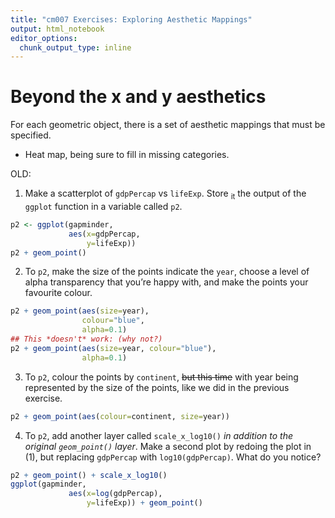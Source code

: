 ```yaml
---
title: "cm007 Exercises: Exploring Aesthetic Mappings"
output: html_notebook
editor_options: 
  chunk_output_type: inline
---
```



# Beyond the x and y aesthetics

For each geometric object, there is a set of aesthetic mappings that must be specified. 

- Heat map, being sure to fill in missing categories.

OLD:

1. Make a scatterplot of `gdpPercap` vs `lifeExp`. Store ~it~ the output of the `ggplot` function in a variable called `p2`.

```r
p2 <- ggplot(gapminder, 
             aes(x=gdpPercap,
                 y=lifeExp))
p2 + geom_point()
```


2. To `p2`, make the size of the points indicate the `year`, choose a level of alpha transparency that you're happy with, and make the points your favourite colour.

```r
p2 + geom_point(aes(size=year),
                colour="blue", 
                alpha=0.1)
## This *doesn't* work: (why not?)
p2 + geom_point(aes(size=year, colour="blue"), 
                alpha=0.1)
```


3. To `p2`, colour the points by `continent`, ~~but this time~~ with year being represented by the size of the points, like we did in the previous exercise.

```r
p2 + geom_point(aes(colour=continent, size=year))
```


4. To `p2`, add another layer called `scale_x_log10()` _in addition to the original `geom_point()` layer_. Make a second plot by redoing the plot in (1), but replacing `gdpPercap` with `log10(gdpPercap)`. What do you notice?

```r
p2 + geom_point() + scale_x_log10()
ggplot(gapminder, 
             aes(x=log(gdpPercap),
                 y=lifeExp)) + geom_point()
```